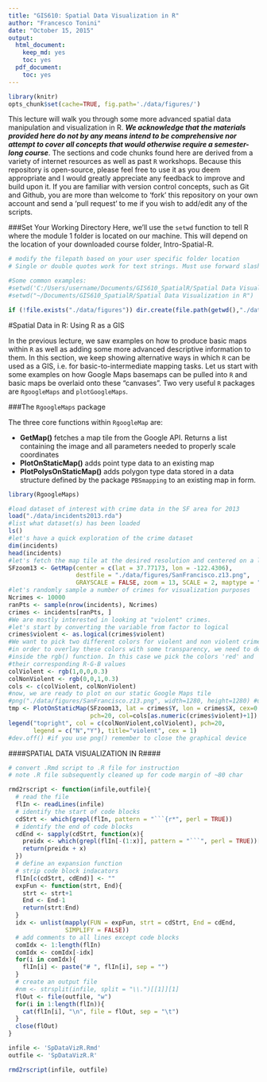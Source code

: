 ```yaml
---
title: "GIS610: Spatial Data Visualization in R"
author: "Francesco Tonini"
date: "October 15, 2015"
output:
  html_document:
    keep_md: yes
    toc: yes
  pdf_document:
    toc: yes
---
```


```r
library(knitr)
opts_chunk$set(cache=TRUE, fig.path='./data/figures/')
```

This lecture will walk you through some more advanced spatial data manipulation and visualization in R. __*We acknowledge that the materials provided here do not by any means intend to be comprehensive nor attempt to cover all concepts that would otherwise require a semester-long course*__. The sections and code chunks found here are derived from a variety of internet resources as well as past `R` workshops. Because this repository is open-source, please feel free to use it as you deem appropriate and I would greatly appreciate any feedback to improve and build upon it. If you are familiar with version control concepts, such as Git and Github, you are more than welcome to 'fork' this repository on your own account and send a 'pull request' to me if you wish to add/edit any of the scripts.

###Set Your Working Directory
Here, we'll use the `setwd` function to tell R where the module 1 folder is located on our machine. This will depend on the location of your downloaded course folder, Intro-Spatial-R.

```r
# modify the filepath based on your user specific folder location
# Single or double quotes work for text strings. Must use forward slashes.

#Some common examples:
#setwd('C:/Users/username/Documents/GIS610_SpatialR/Spatial Data Visualization in R')   # for Windows users
#setwd("~/Documents/GIS610_SpatialR/Spatial Data Visualization in R")                   # ~ for Mac users
```


```r
if (!file.exists("./data/figures")) dir.create(file.path(getwd(),"./data/figures"))
```


#Spatial Data in R: Using R as a GIS

In the previous lecture, we saw examples on how to produce basic maps within `R` as well as adding some more advanced descriptive information to them. In this section, we keep showing alternative ways in which `R` can be used as a GIS, i.e. for basic-to-intermediate mapping tasks. Let us start with some examples on how Google Maps basemaps can be pulled into `R` and basic maps be overlaid onto these "canvases". Two very useful `R` packages are `RgoogleMaps` and `plotGoogleMaps`. 

###The `RgoogleMaps` package

The three core functions within `RgoogleMap` are:  

* __GetMap()__ fetches a map tile from the Google API. Returns a list containing the image and all parameters needed to properly scale coordinates  
* __PlotOnStaticMap()__ adds point type data to an existing map  
* __PlotPolysOnStaticMap()__ adds polygon type data stored in a data structure defined by the package `PBSmapping` to an existing map in form.

```r
library(RgoogleMaps)

#load dataset of interest with crime data in the SF area for 2013
load("./data/incidents2013.rda")
#list what dataset(s) has been loaded
ls()
#let's have a quick exploration of the crime dataset
dim(incidents)
head(incidents)
#let's fetch the map tile at the desired resolution and centered on a lat/lon point
SFzoom13 <- GetMap(center = c(lat = 37.77173, lon = -122.4306), 
                   destfile = "./data/figures/SanFrancisco.z13.png", 
                   GRAYSCALE = FALSE, zoom = 13, SCALE = 2, maptype = "terrain")
#let's randomly sample a number of crimes for visualization purposes
Ncrimes <- 10000
ranPts <- sample(nrow(incidents), Ncrimes)
crimes <- incidents[ranPts, ]
#We are mostly interested in looking at "violent" crimes.
#let's start by converting the variable from factor to logical
crimes$violent <- as.logical(crimes$violent)
#We want to pick two different colors for violent and non violent crimes.
#in order to overlay these colors with some transparency, we need to define the transparency "alpha" level
#inside the rgb() function. In this case we pick the colors 'red' and 'cyan' defined by
#their corresponding R-G-B values
colViolent <- rgb(1,0,0,0.3)
colNonViolent <- rgb(0,0,1,0.3)
cols <- c(colViolent, colNonViolent)
#now, we are ready to plot on our static Google Maps tile
#png("./data/figures/SanFrancisco.z13.png", width=1280, height=1280) #use if you want to save higher quality image
tmp <- PlotOnStaticMap(SFzoom13, lat = crimes$Y, lon = crimes$X, cex=0.9, 
                       pch=20, col=cols[as.numeric(crimes$violent)+1])
legend("topright", col = c(colNonViolent,colViolent), pch=20, 
       legend = c("N","Y"), title="violent", cex = 1)
#dev.off() #if you use png() remember to close the graphical device
```


####SPATIAL DATA VISUALIZATION IN R####


```r
# convert .Rmd script to .R file for instruction
# note .R file subsequently cleaned up for code margin of ~80 char

rmd2rscript <- function(infile,outfile){
  # read the file
  flIn <- readLines(infile)
  # identify the start of code blocks
  cdStrt <- which(grepl(flIn, pattern = "```{r*", perl = TRUE))
  # identify the end of code blocks
  cdEnd <- sapply(cdStrt, function(x){
    preidx <- which(grepl(flIn[-(1:x)], pattern = "```", perl = TRUE))[1]
    return(preidx + x)
  })
  # define an expansion function
  # strip code block indacators
  flIn[c(cdStrt, cdEnd)] <- ""
  expFun <- function(strt, End){
    strt <- strt+1
    End <- End-1
    return(strt:End)
  }
  idx <- unlist(mapply(FUN = expFun, strt = cdStrt, End = cdEnd, 
                SIMPLIFY = FALSE))
  # add comments to all lines except code blocks
  comIdx <- 1:length(flIn)
  comIdx <- comIdx[-idx]
  for(i in comIdx){
    flIn[i] <- paste("# ", flIn[i], sep = "")
  }
  # create an output file
  #nm <- strsplit(infile, split = "\\.")[[1]][1]
  flOut <- file(outfile, "w")
  for(i in 1:length(flIn)){
    cat(flIn[i], "\n", file = flOut, sep = "\t")
  }
  close(flOut)
}

infile <- 'SpDataVizR.Rmd'
outfile <- 'SpDataVizR.R'

rmd2rscript(infile, outfile)
```